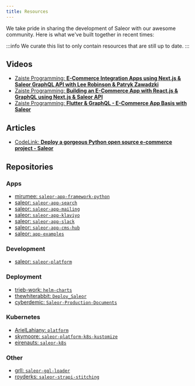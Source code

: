```yaml
---
title: Resources
---
```


We take pride in sharing the development of Saleor with our awesome community. Here is what we've built together in recent times:

:::info
We curate this list to only contain resources that are still up to date.
:::

## Videos

- [Zaiste Programming: **E-Commerce Integration Apps using Next.js & Saleor GraphQL API with Lee Robinson & Patryk Zawadzki**](https://www.youtube.com/watch?v=AqqgAXgt5t8)
- [Zaiste Programming: **Building an E-Commerce App with React.js & GraphQL using Next.js & Saleor API**](https://www.youtube.com/watch?v=85vMColDHEo)
- [Zaiste Programming: **Flutter & GraphQL - E-Commerce App Basis with Saleor**](https://www.youtube.com/watch?v=3gRj2XMPkzE)

## Articles

- [CodeLink: **Deploy a gorgeous Python open source e-commerce project - Saleor**](https://codelink.ai/blog/python/deploy-a-gorgeous-python-open-source-e-commerce-project-saleor/)

## Repositories

### Apps

- [mirumee: `saleor-app-framework-python`](https://github.com/mirumee/saleor-app-framework-python)
- [saleor: `saleor-app-search`](https://github.com/saleor/saleor-app-search)
- [saleor: `saleor-app-mailing`](https://github.com/saleor/saleor-app-mailing)
- [saleor: `saleor-app-klaviyo`](https://github.com/saleor/saleor-app-klaviyo)
- [saleor: `saleor-app-slack`](https://github.com/saleor/saleor-app-slack)
- [saleor: `saleor-app-cms-hub`](https://github.com/saleor/saleor-app-cms-hub)
- [saleor: `app-examples`](https://github.com/saleor/app-examples)

### Development

- [saleor: `saleor-platform`](https://github.com/saleor/saleor-platform)

### Deployment

- [trieb-work: `helm-charts`](https://github.com/trieb-work/helm-charts)
- [thewhiterabbit: `Deploy_Saleor`](https://github.com/thewhiterabbit/Deploy_Saleor)
- [cyberdemic: `Saleor-Production-Documents`](https://github.com/cyberdemic/Saleor-Production-Documents)

### Kubernetes

- [ArielLahiany: `platform`](https://github.com/ArielLahiany/platform)
- [skymoore: `saleor-platform-k8s-kustomize`](https://github.com/skymoore/saleor-platform-k8s-kustomize)
- [eirenauts: `saleor-k8s`](https://github.com/eirenauts/saleor-k8s)

### Other

- [grll: `saleor-gql-loader`](https://github.com/grll/saleor-gql-loader)
- [royderks: `saleor-strapi-stitching`](https://github.com/royderks/saleor-strapi-stitching)

